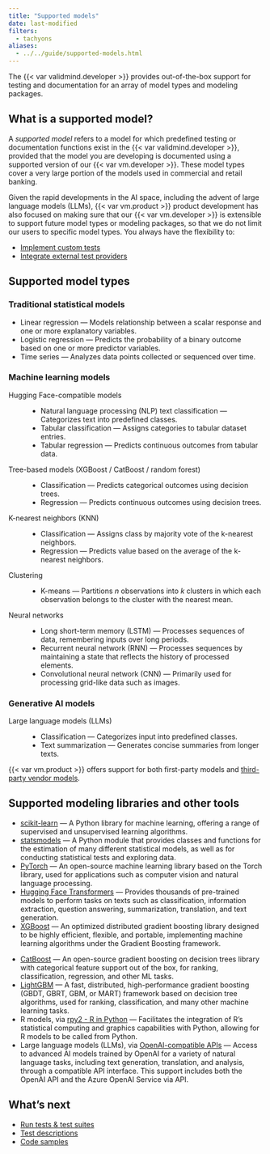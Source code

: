 ```yaml
---
title: "Supported models"
date: last-modified
filters:
  - tachyons
aliases:
  - ../../guide/supported-models.html
---
```


The {{< var validmind.developer >}} provides out-of-the-box support for testing and documentation for an array of model types and modeling packages.

## What is a supported model?

A _supported model_ refers to a model for which predefined testing or documentation functions exist in the {{< var validmind.developer >}}, provided that the model you are developing is documented using a supported version of our {{< var vm.developer >}}. These model types cover a very large portion of the models used in commercial and retail banking. 

Given the rapid developments in the AI space, including the advent of large language models (LLMs), {{< var vm.product >}} product development has also focused on making sure that our {{< var vm.developer >}} is extensible to support future model types or modeling packages, so that we do not limit our users to specific model types. You always have the flexibility to:

- [Implement custom tests](/notebooks/code_samples/custom_tests/implement_custom_tests.ipynb)
- [Integrate external test providers](/notebooks/code_samples/custom_tests/integrate_external_test_providers.ipynb)

<!--- Please note the inherent dependency on data types, such as tabular, time series, and text data types. This distinction isn't always immediately evident. For example: while binary classification is possible on text datasets, only the `tabular_dataset` suite is explicitly mentioned in our list of supported models.--->

## Supported model types

### Traditional statistical models

- Linear regression — Models relationship between a scalar response and one or more explanatory variables.
- Logistic regression — Predicts the probability of a binary outcome based on one or more predictor variables.
- Time series — Analyzes data points collected or sequenced over time.

### Machine learning models

Hugging Face-compatible models
: - Natural language processing (NLP) text classification — Categorizes text into predefined classes.
- Tabular classification — Assigns categories to tabular dataset entries.
- Tabular regression — Predicts continuous outcomes from tabular data.

Tree-based models (XGBoost / CatBoost / random forest)
: - Classification — Predicts categorical outcomes using decision trees.
- Regression — Predicts continuous outcomes using decision trees.

K-nearest neighbors (KNN)
: - Classification — Assigns class by majority vote of the k-nearest neighbors.
- Regression — Predicts value based on the average of the k-nearest neighbors.

Clustering
: - K-means — Partitions _n_ observations into _k_ clusters in which each observation belongs to the cluster with the nearest mean.

Neural networks
: - Long short-term memory (LSTM) — Processes sequences of data, remembering inputs over long periods.
- Recurrent neural network (RNN) — Processes sequences by maintaining a state that reflects the history of processed elements.
- Convolutional neural network (CNN) — Primarily used for processing grid-like data such as images.

### Generative AI models

Large language models (LLMs)
: - Classification — Categorizes input into predefined classes.
- Text summarization — Generates concise summaries from longer texts.

:::{.callout}
{{< var vm.product >}} offers support for both first-party models and [third-party vendor models](/about/glossary/glossary.qmd#vendor-model).
:::

## Supported modeling libraries and other tools

:::: {.flex .flex-wrap .justify-around}

::: {.w-50-ns}

- [scikit-learn](https://scikit-learn.org/stable/) — A Python library for machine learning, offering a range of supervised and unsupervised learning algorithms.
- [statsmodels](https://www.statsmodels.org/stable/index.html) — A Python module that provides classes and functions for the estimation of many different statistical models, as well as for conducting statistical tests and exploring data.
- [PyTorch](https://pytorch.org/) — An open-source machine learning library based on the Torch library, used for applications such as computer vision and natural language processing.
- [Hugging Face Transformers](https://huggingface.co/docs/transformers/en/index) — Provides thousands of pre-trained models to perform tasks on texts such as classification, information extraction, question answering, summarization, translation, and text generation.
- [XGBoost](https://xgboost.readthedocs.io/en/stable/) — An optimized distributed gradient boosting library designed to be highly efficient, flexible, and portable, implementing machine learning algorithms under the Gradient Boosting framework.

:::

::: {.w-50-ns}

- [CatBoost](https://catboost.ai/) — An open-source gradient boosting on decision trees library with categorical feature support out of the box, for ranking, classification, regression, and other ML tasks.
- [LightGBM](https://lightgbm.readthedocs.io/en/stable/) — A fast, distributed, high-performance gradient boosting (GBDT, GBRT, GBM, or MART) framework based on decision tree algorithms, used for ranking, classification, and many other machine learning tasks.
- R models, via [rpy2 - R in Python](https://rpy2.github.io/) — Facilitates the integration of R's statistical computing and graphics capabilities with Python, allowing for R models to be called from Python.
- Large language models (LLMs), via [OpenAI-compatible APIs](https://platform.openai.com/docs/introduction) — Access to advanced AI models trained by OpenAI for a variety of natural language tasks, including text generation, translation, and analysis, through a compatible API interface. This support includes both the OpenAI API and the Azure OpenAI Service via API.
:::

::::

## What's next

- [Run tests & test suites](/developer/model-testing/testing-overview.qmd)
- [Test descriptions](/developer/model-testing/test-descriptions.qmd)
- [Code samples](/developer/samples-jupyter-notebooks.qmd)
